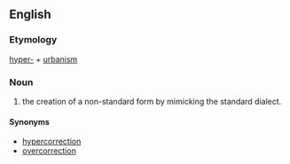 ==English==

===Etymology===
[[hyper-]] + [[urbanism]]

===Noun===
{{en-noun}}

# the creation of a non-standard form by mimicking the standard dialect.

====Synonyms====
*[[hypercorrection]]
*[[overcorrection]]